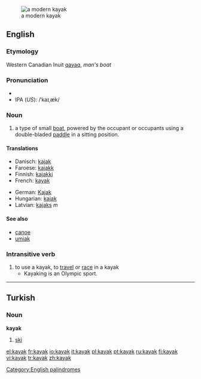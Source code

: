 [[Image:Wda Kajak 2005 Szumyk.jpg|thumb|a modern kayak]]
==English==
{{wikipedia}}
[[Category:English palindromes]]
===Etymology===
Western Canadian Inuit [[qayaq]], ''man's boat''
===Pronunciation===
*{{audio|en-us-kayak.ogg|Audio (US)}}
*IPA (''US''): /ˈkaɪˌæk/
===Noun===
{{en-noun}}

#a type of small [[boat]], powered by the occupant or occupants using a double-bladed [[paddle]] in a sitting position. 

====Translations====
{{top}}
*Danisch: [[kajak]] {{n}}
*Faroese: [[kajakk]] {{f}}
*Finnish: [[kajakki]]
*French: [[kayak]] {{m}}
{{mid}}
*German: [[Kajak]]
*Hungarian: [[kajak]]
*Latvian: [[kajaks]] ''m''
{{bottom}}

====See also====
*[[canoe]]
*[[umiak]]

===Intransitive verb===
{{en-verb}}
#to use a kayak, to [[travel]] or [[race]] in a kayak
#*Kayaking is an Olympic sport.

----

==Turkish==
===Noun===
'''kayak'''

# [[ski]]

[[el:kayak]]
[[fr:kayak]]
[[io:kayak]]
[[it:kayak]]
[[pl:kayak]]
[[pt:kayak]]
[[ru:kayak]]
[[fi:kayak]]
[[vi:kayak]]
[[tr:kayak]]
[[zh:kayak]]